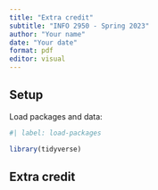 ```yaml
---
title: "Extra credit"
subtitle: "INFO 2950 - Spring 2023"
author: "Your name"
date: "Your date"
format: pdf
editor: visual
---
```


## Setup

Load packages and data:

```r
#| label: load-packages

library(tidyverse)
```

## Extra credit
